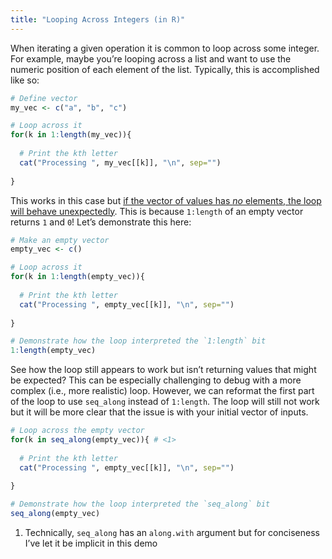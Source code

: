 ```yaml
---
title: "Looping Across Integers (in R)"
---
```


When iterating a given operation it is common to loop across some integer. For example, maybe you're looping across a list and want to use the numeric position of each element of the list. Typically, this is accomplished like so:

```r
# Define vector
my_vec <- c("a", "b", "c")

# Loop across it
for(k in 1:length(my_vec)){
  
  # Print the kth letter
  cat("Processing ", my_vec[[k]], "\n", sep="")
  
}
```

This works in this case but <u>if the vector of values has _no_ elements, the loop will behave unexpectedly</u>. This is because `1:length` of an empty vector returns `1` and `0`! Let's demonstrate this here:

```r
# Make an empty vector
empty_vec <- c()

# Loop across it
for(k in 1:length(empty_vec)){
  
  # Print the kth letter
  cat("Processing ", empty_vec[[k]], "\n", sep="")
  
}

# Demonstrate how the loop interpreted the `1:length` bit
1:length(empty_vec)
```

See how the loop still appears to work but isn't returning values that might be expected? This can be especially challenging to debug with a more complex (i.e., more realistic) loop. However, we can reformat the first part of the loop to use `seq_along` instead of `1:length`. The loop will still not work but it will be more clear that the issue is with your initial vector of inputs.

```r
# Loop across the empty vector
for(k in seq_along(empty_vec)){ # <1>
  
  # Print the kth letter
  cat("Processing ", empty_vec[[k]], "\n", sep="")
  
}

# Demonstrate how the loop interpreted the `seq_along` bit
seq_along(empty_vec)
```
1. Technically, `seq_along` has an `along.with` argument but for conciseness I've let it be implicit in this demo
